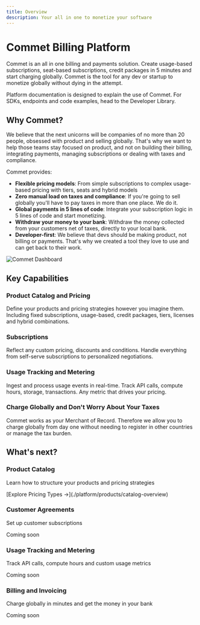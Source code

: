 ```yaml
---
title: Overview
description: Your all in one to monetize your software
---
```



# Commet Billing Platform

Commet is an all in one billing and payments solution. Create usage-based subscriptions, seat-based subscriptions, credit packages in 5 minutes and start charging globally. Commet is the tool for any dev or startup to monetize globally without dying in the attempt.

<Callout type="info">
Platform documentation is designed to explain the use of Commet. For SDKs, endpoints and code examples, head to the Developer Library.
</Callout>

## Why Commet?

We believe that the next unicorns will be companies of no more than 20 people, obsessed with product and selling globally. That's why we want to help those teams stay focused on product, and not on building their billing, integrating payments, managing subscriptions or dealing with taxes and compliance.

Commet provides:

- **Flexible pricing models**: From simple subscriptions to complex usage-based pricing with tiers, seats and hybrid models
- **Zero manual load on taxes and compliance**: If you're going to sell globally you'll have to pay taxes in more than one place. We do it.
- **Global payments in 5 lines of code**: Integrate your subscription logic in 5 lines of code and start monetizing.
- **Withdraw your money to your bank**: Withdraw the money collected from your customers net of taxes, directly to your local bank.
- **Developer-first**: We believe that devs should be making product, not billing or payments. That's why we created a tool they love to use and can get back to their work.

![Commet Dashboard](/images/dashboard.png)

## Key Capabilities

### Product Catalog and Pricing
Define your products and pricing strategies however you imagine them. Including fixed subscriptions, usage-based, credit packages, tiers, licenses and hybrid combinations.

### Subscriptions
Reflect any custom pricing, discounts and conditions. Handle everything from self-serve subscriptions to personalized negotiations.

### Usage Tracking and Metering
Ingest and process usage events in real-time. Track API calls, compute hours, storage, transactions. Any metric that drives your pricing.

### Charge Globally and Don't Worry About Your Taxes
Commet works as your Merchant of Record. Therefore we allow you to charge globally from day one without needing to register in other countries or manage the tax burden.

## What's next?

<div className="grid grid-cols-1 md:grid-cols-2 gap-4">
  <div className="border rounded-lg p-4">
    <h3 className="font-semibold mt-0">Product Catalog</h3>
    <p className="text-sm text-muted-foreground">Learn how to structure your products and pricing strategies</p>
    <p className="text-sm">[Explore Pricing Types →](./platform/products/catalog-overview)</p>
  </div>

  <div className="border rounded-lg p-4 opacity-50 cursor-not-allowed">
    <h3 className="font-semibold mt-0">Customer Agreements</h3>
    <p className="text-sm text-muted-foreground">Set up customer subscriptions</p>
    <p className="text-sm text-muted-foreground">Coming soon</p>
  </div>

  <div className="border rounded-lg p-4 opacity-50 cursor-not-allowed">
    <h3 className="font-semibold mt-0">Usage Tracking and Metering</h3>
    <p className="text-sm text-muted-foreground">Track API calls, compute hours and custom usage metrics</p>
    <p className="text-sm text-muted-foreground">Coming soon</p>
  </div>

  <div className="border rounded-lg p-4 opacity-50 cursor-not-allowed">
    <h3 className="font-semibold mt-0">Billing and Invoicing</h3>
    <p className="text-sm text-muted-foreground">Charge globally in minutes and get the money in your bank</p>
    <p className="text-sm text-muted-foreground">Coming soon</p>
  </div>
</div>
